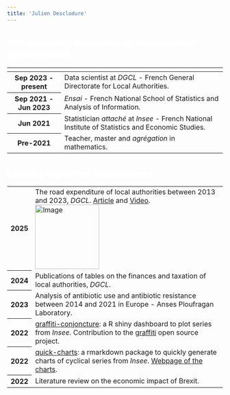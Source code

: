 ```yaml
---
title: 'Julien Desclodure'
---
```

</br>
<span style="font-size:1.45rem; color:white; font-weight: bold;"><span style="font-size:1.45rem; color:white;" class="badge bg-info">Professional</span>, <span style="font-size:1.45rem; color:white;" class="badge bg-primary">academic</span> or <span style="font-size:1.45rem; color:white;" class="badge bg-danger">examination</span> backgrounds</span>

<style>
.small-image {
    width: 150px;
    height: auto;
    cursor: pointer;
}

.modal {
    display: none;
    position: fixed;
    z-index: 1;
    padding-top: 100px;
    left: 0;
    top: 0;
    width: 100%;
    height: 100%;
    background-color: rgba(0, 0, 0, 0.9);
}

.modal-content {
    margin: auto;
    display: block;
    width: 80%;
    max-width: 700px;
}

.close {
    position: absolute;
    top: 15px;
    right: 35px;
    color: #f1f1f1;
    font-size: 40px;
    font-weight: bold;
    transition: 0.3s;
}

.close:hover,
.close:focus {
    color: #bbb;
    text-decoration: none;
    cursor: pointer;
}
</style>

<table class="table table-hover">
  <thead>
    <tr>
      <th scope="col"></th>
      <th scope="col"></th>
    </tr>
  </thead>
  <tbody>
    <tr class="table-active">
      <th scope="row">Sep 2023 - present</th>
      <td><span class="badge bg-info">Data scientist at <i>DGCL</i></span> - French General Directorate for Local Authorities.
      </td>
    </tr>
    <tr class="table-active">
      <th scope="row">Sep 2021 - Jun 2023</th>
      <td><i class="badge bg-primary">Ensai</i> - French National School of Statistics and Analysis of Information.
      </td>
    </tr>
    <tr class="table-active">
      <th scope="row">Jun 2021</th>
      <td><span class="badge bg-danger">Statistician <i>attaché</i> at <i>Insee</i></span> - French National Institute of Statistics and Economic Studies.</td>
    </tr>
    <tr class="table-active">
      <th scope="row">Pre-2021</th>
      <td><span class="badge bg-info">Teacher</span>, <span class="badge bg-primary">master</span> and <i class="badge bg-danger">agrégation</i> in mathematics.</td>
    </tr>
  </tbody>
</table>

</br>
<span style="font-size:1.45rem;  font-weight: bold; color:white;">Latest projects or publications</span>

<table class="table table-hover">
  <thead>
    <tr>
      <!-- <th scope="col"></th>
      <th scope="col"></th> -->
    </tr>
  </thead>
  <tbody>
    <tr class="table-active">
      <th scope="row">2025</th>
      <td>The road expenditure of local authorities between 2013 and 2023, <i>DGCL</i>. <a href="https://www.collectivites-locales.gouv.fr/bis-192-les-depenses-de-voirie-des-collectivites-locales-entre-2013-et-2023" target="_blank">Article</a> and <a href="files/depenses_de_voirie_infographie_video_480p.mp4" target="_blank">Video</a>.
      </br>
<img src="files/bis_192_depenses_de_voirie_infographie.png" alt="Image" class="small-image" onclick="openModal()"></td>
    </tr>
    <tr class="table-active">
      <th scope="row">2024</th>
      <td>Publications of tables on the finances and taxation of local authorities, <i>DGCL</i>.</td>
    </tr>
    <tr class="table-active">
      <th scope="row">2023</th>
      <td>Analysis of antibiotic use and antibiotic resistance between 2014 and 2021 in Europe - Anses Ploufragan Laboratory.</td>
    </tr>
    <tr class="table-active">
      <th scope="row">2022</th>
      <td><a href="https://graffiti-conjoncture.lab.sspcloud.fr/" target="_blank">graffiti-conjoncture</a>: a R shiny dashboard to plot series from <i>Insee</i>. Contribution to the <a href="https://github.com/pyr-opendatafr/graffiti" target="_blank">graffiti</a> open source project.</td>
    </tr>
    <tr class="table-active">
      <th scope="row">2022</th>
      <td><a href="https://github.com/jdesclodure/quick-charts/" target="_blank">quick-charts</a>: a rmarkdown package to quickly generate charts of cyclical series from <i>Insee</i>. <a href="https://jdesclodure.github.io/quick-charts/" target="_blank">Webpage of the charts</a>.</td>
    </tr>
    <tr class="table-active">
      <th scope="row">2022</th>
      <td>Literature review on the economic impact of Brexit.</td>
    </tr>
  </tbody>
</table>

<div id="myModal" class="modal">
<span class="close" onclick="closeModal()">&times;</span>
<img class="modal-content" id="img01">
</div>

<script>
function openModal() {
    document.getElementById('myModal').style.display = "block";
    document.getElementById('img01').src = "files/bis_192_depenses_de_voirie_infographie.png";
}

function closeModal() {
    document.getElementById('myModal').style.display = "none";
}
</script>